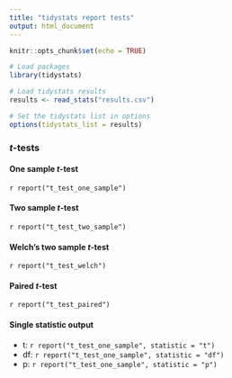 ```yaml
---
title: "tidystats report tests"
output: html_document
---
```


```r
knitr::opts_chunk$set(echo = TRUE)

# Load packages
library(tidystats)

# Load tidystats results
results <- read_stats("results.csv")

# Set the tidystats list in options
options(tidystats_list = results)
```

### *t*-tests

#### One sample *t*-test
`r report("t_test_one_sample")`

#### Two sample *t*-test
`r report("t_test_two_sample")`

#### Welch's two sample *t*-test
`r report("t_test_welch")`

#### Paired *t*-test
`r report("t_test_paired")`

#### Single statistic output

- t: `r report("t_test_one_sample", statistic = "t")`
- df: `r report("t_test_one_sample", statistic = "df")`
- p: `r report("t_test_one_sample", statistic = "p")`
